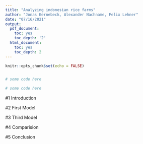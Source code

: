 ```yaml
---
title: "Analyzing indonesian rice farms"
author: "Jonas Kernebeck, Alexander Nachname, Felix Lehner"
date: "07/16/2021"
output:
  pdf_document:
    toc: yes
    toc_depth: '2'
  html_document:
    toc: yes
    toc_depth: 2
---
```


```r
knitr::opts_chunk$set(echo = FALSE)
```

\newpage

```r

```

```r
# some code here
```


```r
# some code here 
```

#1 Introduction

\newpage


#2 First Model

\newpage

#3 Third Model

\newpage

#4 Comparision

\newpage

#5 Conclusion

\newpage